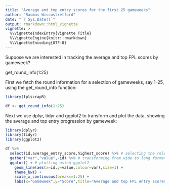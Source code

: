 ```yaml
---
title: "Average and top entry scores for the first 25 gameweeks"
author: "Rasmus Wiscostretford"
date: "`r Sys.Date()`"
output: rmarkdown::html_vignette
vignette: >
  %\VignetteIndexEntry{Vignette Title}
  %\VignetteEngine{knitr::rmarkdown}
  %\VignetteEncoding{UTF-8}
---
```


Suppose we are interested in tracking the average and top FPL scores by gameweek?

get_round_info(1:25)

First we fetch the round information for a selection of gameweeks, say 1-25, using the get_round_info function:

```r

library(fplscrapR)

df <- get_round_info(1:25)
```

Next we use dplyr, tidyr and ggplot2 to transform and plot the data, showing the average and top entry progression by gameweek:

```r
library(dplyr)
library(tidyr)
library(ggplot2)
```

```r
df %>% 
  select(id,average_entry_score,highest_score) %>% # selecting the relevant columns
  gather("var","value",-id) %>% # transforming from wide to long format for ggplot
  ggplot() + # plotting using ggplot2
    geom_line(aes(x=id,y=value,colour=var),size=1) +
    theme_bw() +
    scale_x_continuous(breaks=1:25) +
    labs(x="Gameweek",y="Score",title="Average and top FPL entry scores by gameweek",caption=paste("Data from fplscrapR | ",Sys.Date(),sep=""))
```
